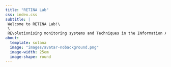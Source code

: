 ```yaml
---
title: "RETINA Lab"
css: index.css
subtitle: |
 Welcome to RETINA Lab!\
 \
 REvolutionising monitoring systems and Techniques in the INformation Age
about:
  template: solana
  image: "images/avatar-nobackground.png"
  image-width: 25em
  image-shape: round
---
```


